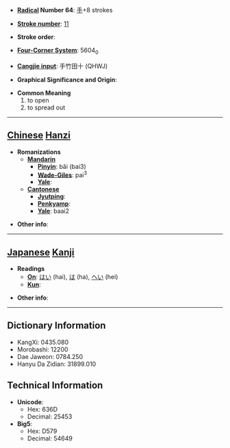 * '''[[Wiktionary:Chinese radical index| Radical]] Number 64''': [[Wiktionary:Chinese radical index 手|手]]+8 strokes

* '''[[Wiktionary:Chinese total strokes index|Stroke number]]''': [[Wiktionary:Chinese total strokes index 11|11]]

* '''Stroke order''': 

* '''[[Wiktionary:Chinese four corner index|Four-Corner System]]''': 5604<sub>0</sub>

* '''[[Wiktionary:Chinese Cangjie index|Cangjie input]]''': 手竹田十 (QHWJ)

* '''Graphical Significance and Origin''': 

* '''Common Meaning'''
*#to open
*# to spread out


----

== [[Chinese]] [[Hanzi]] ==

* '''Romanizations'''
** '''[[Mandarin]]'''
*** '''[[Pinyin]]''': bǎi (bai3)
*** '''[[Wade-Giles]]''': pai<sup>3</sup>
*** '''[[Yale]]''': 
** '''[[Cantonese]]'''
*** '''[[Jyutping]]''':
*** '''[[Penkyamp]]''': 
*** '''[[Yale]]''': baai2

* '''Other info''': 

----

== [[Japanese]] [[Kanji]] ==

* '''Readings'''
** '''[[On]]''': [[はい]] (hai), [[は]] (ha), [[へい]] (hei)
** '''[[Kun]]''': 

* '''Other info''':  

----

== Dictionary Information ==

* KangXi: 0435.080
* Morobashi: 12200
* Dae Jaweon: 0784.250
* Hanyu Da Zidian: 31899.010

== Technical Information ==

* '''Unicode''':
** Hex: 636D
** Decimal: 25453
* '''Big5''':
** Hex: D579
** Decimal: 54649